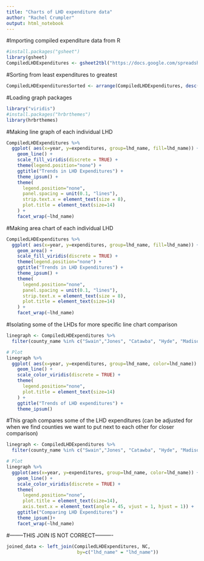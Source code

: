 ```yaml
---
title: "Charts of LHD expenditure data"
author: "Rachel Crumpler"
output: html_notebook
---
```

#Importing compiled expenditure data from R
```r
#install.packages("gsheet")
library(gsheet)
CompiledLHDExpenditures <- gsheet2tbl("https://docs.google.com/spreadsheets/d/1Zc10pam92Y1218F90eXn9ri7-a4GQI1vhzING33nNSI/edit#gid=0")
```

#Sorting from least expenditures to greatest
```r
CompiledLHDExpendituresSorted <- arrange(CompiledLHDExpenditures, desc(expenditures))
```

#Loading graph packages
```r
library("viridis")
#install.packages("hrbrthemes")
library(hrbrthemes)
```

#Making line graph of each individual LHD
```r
CompiledLHDExpenditures %>%
  ggplot( aes(x=year, y=expenditures, group=lhd_name, fill=lhd_name)) +
    geom_line() +
    scale_fill_viridis(discrete = TRUE) +
    theme(legend.position="none") +
    ggtitle("Trends in LHD Expenditures") +
    theme_ipsum() +
    theme(
      legend.position="none",
      panel.spacing = unit(0.1, "lines"),
      strip.text.x = element_text(size = 8),
      plot.title = element_text(size=14)
    ) +
    facet_wrap(~lhd_name)
```
#Making area chart of each individual LHD
```r
CompiledLHDExpenditures %>%
  ggplot( aes(x=year, y=expenditures, group=lhd_name, fill=lhd_name)) +
    geom_area() +
    scale_fill_viridis(discrete = TRUE) +
    theme(legend.position="none") +
    ggtitle("Trends in LHD Expenditures") +
    theme_ipsum() +
    theme(
      legend.position="none",
      panel.spacing = unit(0.1, "lines"),
      strip.text.x = element_text(size = 8),
      plot.title = element_text(size=14)
    ) +
    facet_wrap(~lhd_name)
```

#Isolating some of the LHDs for more specific line chart comparison
```r
linegraph <- CompiledLHDExpenditures %>% 
  filter(county_name %in% c("Swain","Jones", "Catawba", "Hyde", "Madison", "Mecklenburg"))

# Plot
linegraph %>%
  ggplot( aes(x=year, y=expenditures, group=lhd_name, color=lhd_name)) +
    geom_line() +
    scale_color_viridis(discrete = TRUE) +
    theme(
      legend.position="none",
      plot.title = element_text(size=14)
    ) +
    ggtitle("Trends of LHD expenditures") +
    theme_ipsum()

```


#This graph compares some of the LHD expenditures (can be adjusted for when we find counties we want to put next to each other for closer comparison)
```r
linegraph <- CompiledLHDExpenditures %>% 
  filter(county_name %in% c("Swain","Jones", "Catawba", "Hyde", "Madison", "Mecklenburg"))

# Plot
linegraph %>%
  ggplot(aes(x=year, y=expenditures, group=lhd_name, color=lhd_name)) +
    geom_line() +
    scale_color_viridis(discrete = TRUE) +
    theme(
      legend.position="none",
      plot.title = element_text(size=14), 
      axis.text.x = element_text(angle = 45, vjust = 1, hjust = 1)) +
    ggtitle("Comparing LHD Expenditures") +
    theme_ipsum()+
    facet_wrap(~lhd_name)
```


#--------THIS JOIN IS NOT CORRECT----------
```r
joined_data <- left_join(CompiledLHDExpenditures, NC,
                          by=c("lhd_name" = "lhd_name"))
```

